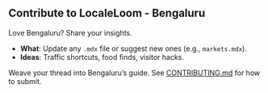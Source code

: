 ## Contribute to LocaleLoom - Bengaluru

Love Bengaluru? Share your insights.

- **What**: Update any `.mdx` file or suggest new ones (e.g., `markets.mdx`).
- **Ideas**: Traffic shortcuts, food finds, visitor hacks.

Weave your thread into Bengaluru’s guide. See [CONTRIBUTING.md](../../CONTRIBUTING.mdx) for how to submit.
